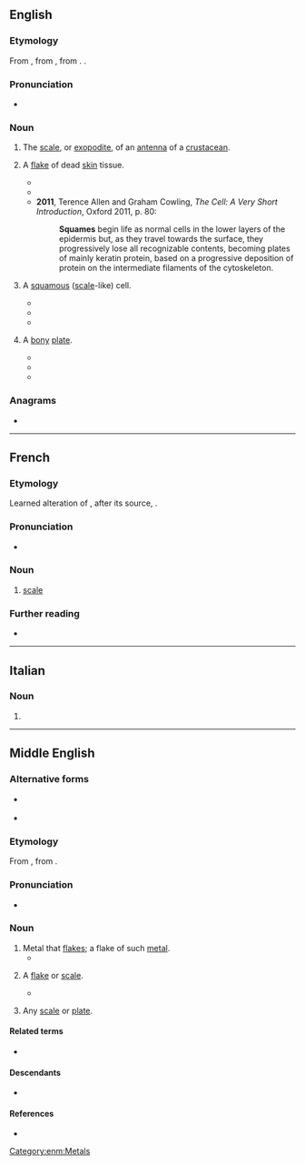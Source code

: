 ==English==

===Etymology===
From {{inh|en|enm|squame}}, from {{der|en|fro|esquame}}, from {{der|en|la|squāma}}. {{doublet|en|squama}}.

===Pronunciation===
* {{a|UK}} {{IPA|en|/skweɪm/}}

===Noun===
{{en-noun}}

# {{lb|en|zoology}} The [[scale]], or [[exopodite]], of an [[antenna]] of a [[crustacean]].
# {{lb|en|medicine}} A [[flake]] of dead [[skin]] tissue.
#* {{quote-book|en|year=1984| title=In Vivo Diverse Spectrum of Neoplasms Induced in 30-day-old Rats and in Vitro Neoplastic Transformation of Rat Mammary Epithelial Cells Following a Single Pulse of N-Ethyl-N-Nitrosourea|author=Gheorghe Stoica | page=113| passage=EGF increased proliferation and '''squame''' formation and induced keratinization in cultured MA cells, an observation heretofore not reported in rat MA cells. }}
#* {{quote-book|en|year=2009| title=Weedon's Skin Pathology |author=David Weedon | page=248| passage=They flatten further and become compacted into a dense keratinous layer known as the stratum corneum. The superficial flake-like '''squames''' are eventually cast off (desquamate). }}
#* '''2011''', Terence Allen and Graham Cowling, ''The Cell: A Very Short Introduction'', Oxford 2011, p. 80:
#*: '''Squames''' begin life as normal cells in the lower layers of the epidermis but, as they travel towards the surface, they progressively lose all recognizable contents, becoming plates of mainly keratin protein, based on a progressive deposition of protein on the intermediate filaments of the cytoskeleton.
# {{lb|en|medicine}} A [[squamous]] ([[scale]]-like) cell.
#* {{quote-book|en|year=1928 | title=Journal of the Cancer Research Committee of the University of Sydney, Volume 1|author=| page=210| passage=Here the invading cell masses of the cancer consist of short thick '''squames''', and the nearest approach to cell nest formation may be only a whorling of those '''squames''' in the centres of the cell masses.}}
#* {{quote-book|en|year=1961| title=Novak's Textbook of Gynecology |author=Edmund R. Novak, ‎Georgeanna Seegar Jones | page=766| passage=Second, if it is a '''squame''', the nuclear size and chromatin pattern are determined. If the nucleus of this '''squame''' is plump and vesicular with an intact chromatin pattern, the cell is an intermediate; if it is pyknotic, shrunken, and hyperchromatic and lacks chromatin pattern, the cell is a superficial. }}
#* {{quote-book|en|year=2011| title=Clinical Canine and Feline Reproduction: Evidence-Based Answers|author=Margaret V. Root Kustritz | page=7| passage=As the cells divide and the vaginal lining thickens, the cells nearest the lumen become nonviable and lose the characteristic appearance of a healthy cell monolayer. The misshapen, clumped cells are termed cornified. Specific cell types are superficial cells and anuclear '''squame''' cells (Fig. 2-2). }}
# {{lb|en|anatomy}} A [[bony]] [[plate]].
#* {{quote-book|en|year=1991| title=The Skulls, Endocasts, and Teeth of Homo Habilis|author=Phillip V. Tobias | page=84| passage=Most of the right temporal bone is well-preserved, with the exception of much of the zygoma and the upper edge of the temporal '''squame''' (Plate 8).}}
#* {{quote-book|en|year=2003| title=South African Journal of Science - Volume 99, Issues 1-6 |author=| page=219| passage=A tapering of the fragment on its inner surface, and the pattern of branching of the middle meningeal vessel grooves, have enabled us to identify the piece as most probably part of the left temporal '''squame''' of a cranium.}}
#* {{quote-book|en|year=2007| title=Evolutionary History of the "Robust" Australopithecines |author=Frederick E. Grine | page=287| passage=Thus, the frontal fragment displays a slight concavity of the frontal '''squame''' behind glabella, a thin and flattened supra-orbital margin, and marked encroachment of the temporal lines just posterior to the supra-orbital margin. }}

===Anagrams===
* {{anagrams|en|a=aemqsu|masque}}

----

==French==

===Etymology===
Learned alteration of {{der|fr|fro|eschame}}, after its source, {{der|fr|la|squama}}.

===Pronunciation===
* {{fr-IPA|sqwame}}

===Noun===
{{fr-noun|f}}

# {{lb|fr|archaic|_|or|_|literary}} [[scale]]

===Further reading===
* {{R:TLFi}}

----

==Italian==

===Noun===
{{head|it|noun plural form|g=f}}

# {{plural of|it|squama}}

----

==Middle English==

===Alternative forms===
* {{q|early}} {{alter|enm|scwame}}
* {{q|Northern}} {{alter|enm|swame}}

===Etymology===
From {{bor|enm|fro|esquame}}, from {{der|enm|la|squāma}}.

===Pronunciation===
* {{IPA|enm|/ˈskwaːm(ə)/}}

===Noun===
{{enm-noun}}

# Metal that [[flakes]]; a flake of such [[metal]].
#* {{RQ:Chaucer Canterbury|Canon's Yeoman's Tale|passage=yron '''squames'''}}
# {{lb|enm|pathology}} A [[flake]] or [[scale]].
#* {{quote-book|enm|year_published=1840|year=c. 1450|chapter=Additions to the Rule or Saint Saviour|title=History and Antiquities of Syon Monastery |editor=George James Aungier| page=395 | passage=not '''squames''' to wasche them, and wype them, nor auoyde them, not angry nor hasty, or un pacient thof one haue the vomet, another the fluxe, another the frensy, which nowe syngethe, now wel apayde, ffor ther be some sekenesses vexynge the seke so gretly and prouokynge them to ire, that the mater drawen up to the brayne alyenthe the mendes.}}
# {{lb|enm|rare}} Any [[scale]] or [[plate]].

====Related terms====
* {{l|enm|squamous}}

====Descendants====
* {{desc|en|squame}}

====References====
* {{R:MED Online|squāme|n|MED42480}}

[[Category:enm:Metals]]